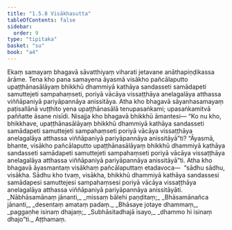 ```yaml
---
title: "1.5.8 Visākhasutta"
tableOfContents: false
sidebar:
  order: 9
type: "tipitaka"
basket: "su"
book: "a4"
---
```



<DynamicBreadcrumb />

<Division number="48" book="a4" bookNo="15" page="360">

<Paragraph number="332" book="a4">
Ekaṃ samayaṃ bhagavā sāvatthiyaṃ viharati jetavane anāthapiṇḍikassa ārāme. Tena kho pana samayena āyasmā visākho pañcālaputto upaṭṭhānasālāyaṃ bhikkhū dhammiyā kathāya sandasseti samādapeti samuttejeti sampahaṃseti, poriyā vācāya vissaṭṭhāya anelagalāya atthassa viññāpaniyā pariyāpannāya anissitāya. Atha kho bhagavā sāyanhasamayaṃ paṭisallānā vuṭṭhito yena upaṭṭhānasālā tenupasaṅkami; upasaṅkamitvā paññatte āsane nisīdi. Nisajja kho bhagavā bhikkhū āmantesi—
</Paragraph>

<Paragraph number="333" book="a4">
“Ko nu kho, bhikkhave, upaṭṭhānasālāyaṃ bhikkhū dhammiyā kathāya sandasseti samādapeti samuttejeti sampahaṃseti poriyā vācāya vissaṭṭhāya anelagalāya atthassa viññāpaniyā pariyāpannāya anissitāyā”ti? “Āyasmā, bhante, visākho pañcālaputto upaṭṭhānasālāyaṃ bhikkhū dhammiyā kathāya sandasseti samādapeti samuttejeti sampahaṃseti poriyā vācāya vissaṭṭhāya anelagalāya atthassa viññāpaniyā pariyāpannāya anissitāyā”ti.
</Paragraph>

<Paragraph number="334" book="a4">
Atha kho bhagavā āyasmantaṃ visākhaṃ pañcālaputtaṃ etadavoca—  “sādhu sādhu, visākha. Sādhu kho tvaṃ, visākha, bhikkhū dhammiyā kathāya sandassesi samādapesi samuttejesi sampahaṃsesi poriyā vācāya vissaṭṭhāya anelagalāya atthassa viññāpaniyā pariyāpannāya anissitāyāti.
</Paragraph>

<Paragraph number="335" type="verses" book="a4">
_Nābhāsamānaṃ jānanti,_  
_missaṃ bālehi paṇḍitaṃ;_  
_Bhāsamānañca jānanti,_  
_desentaṃ amataṃ padaṃ._  

</Paragraph>

<Paragraph number="336" type="verses" book="a4">
_Bhāsaye jotaye dhammaṃ,_  
_paggaṇhe isinaṃ dhajaṃ;_  
_Subhāsitadhajā isayo,_  
_dhammo hi isinaṃ dhajo”ti._  


</Paragraph>
</Division>

<Paragraph number="337" type="center" book="a4">
Aṭṭhamaṃ.
</Paragraph>